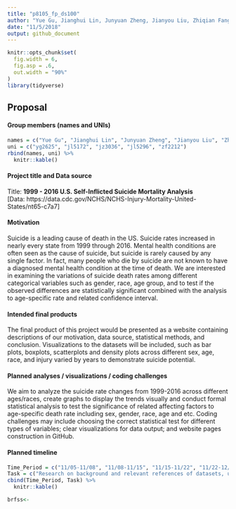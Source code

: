 ```yaml
---
title: "p8105_fp_ds100"
author: "Yue Gu, Jianghui Lin, Junyuan Zheng, Jianyou Liu, Zhiqian Fang"
date: "11/5/2018"
output: github_document
---
```


```r
knitr::opts_chunk$set(
  fig.width = 6,
  fig.asp = .6,
  out.width = "90%"
)
library(tidyverse)
```

## Proposal 

#### Group members (names and UNIs) 
```r
names = c("Yue Gu", "Jianghui Lin", "Junyuan Zheng", "Jianyou Liu", "Zhiqian Fang")
uni = c("yg2625", "jl5172", "jz3036", "jl5296", "zf2212")
rbind(names, uni) %>% 
  knitr::kable()
```

#### Project title and Data source

Title: __1999 - 2016 U.S. Self-Inflicted Suicide Mortality Analysis__    
[Data: https://data.cdc.gov/NCHS/NCHS-Injury-Mortality-United-States/nt65-c7a7]

#### Motivation  
Suicide is a leading cause of death in the US. Suicide rates increased in nearly every state from 1999 through 2016. Mental health conditions are often seen as the cause of suicide, but suicide is rarely caused by any single factor. In fact, many people who die by suicide are not known to have a diagnosed mental health condition at the time of death. We are interested in examining the variations of suicide death rates among different categorical variables such as gender, race, age group, and to test if the observed differences are statistically significant combined with the analysis to age-specific rate and related confidence interval.

#### Intended final products  
The final product of this project would be presented as a website containing descriptions of our motivation, data source, statistical methods, and conclusion. Visualizations to the datasets will be included, such as bar plots, boxplots, scatterplots and density plots across different sex, age, race, and injury varied by years to demonstrate suicide potential.

#### Planned analyses / visualizations / coding challenges  
We aim to analyze the suicide rate changes from 1999-2016 across different ages/races, create graphs to display the trends visually and conduct formal statistical analysis to test the significance of related affecting factors to age-specific death rate including sex, gender, race, age and etc. Coding challenges may include choosing the correct statistical test for different types of variables; clear visualizations for data output; and website pages construction in GitHub.

#### Planned timeline  
```r
Time_Period = c("11/05-11/08", "11/08-11/15", "11/15-11/22", "11/22-12/06", "12/06")
Task = c("Research on background and relevant references of datasets, understand its structure and variables", "Load, clean, manipulate data; Create visualizations", "Work on report - Perform statistical analysis and summarize findings/conclusions", "Website construction and screencast; Finalize report", "Final Submission")
cbind(Time_Period, Task) %>% 
  knitr::kable()
```



```r
brfss<-
```



